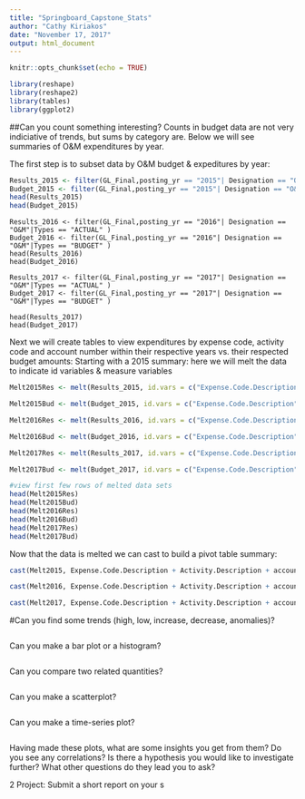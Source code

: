 ---
title: "Springboard_Capstone_Stats"
author: "Cathy Kiriakos"
date: "November 17, 2017"
output: html_document
---

```{r setup, include=FALSE}
knitr::opts_chunk$set(echo = TRUE)
```
```{r, include=FALSE}
library(reshape)
library(reshape2)
library(tables)
library(ggplot2)
```


##Can you count something interesting? 
Counts in budget data are not very indiciative of trends, but sums by category are.  Below we will see summaries of O&M expenditures by year.

The first step is to subset data by O&M budget & expeditures by year: 
```{r,results_by_yr}
Results_2015 <- filter(GL_Final,posting_yr == "2015"| Designation == "O&M"|Types == "ACTUAL" )
Budget_2015 <- filter(GL_Final,posting_yr == "2015"| Designation == "O&M"|Types == "BUDGET" )
head(Results_2015)
head(Budget_2015)
```
```
Results_2016 <- filter(GL_Final,posting_yr == "2016"| Designation == "O&M"|Types == "ACTUAL" )
Budget_2016 <- filter(GL_Final,posting_yr == "2016"| Designation == "O&M"|Types == "BUDGET" )
head(Results_2016)
head(Budget_2016)

Results_2017 <- filter(GL_Final,posting_yr == "2017"| Designation == "O&M"|Types == "ACTUAL" )
Budget_2017 <- filter(GL_Final,posting_yr == "2017"| Designation == "O&M"|Types == "BUDGET" )

head(Results_2017)
head(Budget_2017)

```
Next we will create tables to view expenditures by expense code, activity code and account number within their respective years vs. their respected budget amounts:
Starting with a 2015 summary: here we will melt the data to indicate id variables & measure variables 
```{r, melt}
Melt2015Res <- melt(Results_2015, id.vars = c("Expense.Code.Description", "Activity.Description", "account", "Types", "Season"),measure.vars = "SumOftrans_amt", na.rm = TRUE)

Melt2015Bud <- melt(Budget_2015, id.vars = c("Expense.Code.Description", "Activity.Description", "account", "Types", "Season"),measure.vars = "SumOftrans_amt", na.rm = TRUE)

Melt2016Res <- melt(Results_2016, id.vars = c("Expense.Code.Description", "Activity.Description", "account", "Types", "Season"),measure.vars = "SumOftrans_amt", na.rm = TRUE)

Melt2016Bud <- melt(Budget_2016, id.vars = c("Expense.Code.Description", "Activity.Description", "account", "Types", "Season"),measure.vars = "SumOftrans_amt", na.rm = TRUE)

Melt2017Res <- melt(Results_2017, id.vars = c("Expense.Code.Description", "Activity.Description", "account", "Types", "Season"),measure.vars = "SumOftrans_amt", na.rm = TRUE)

Melt2017Bud <- melt(Budget_2017, id.vars = c("Expense.Code.Description", "Activity.Description", "account", "Types", "Season"),measure.vars = "SumOftrans_amt", na.rm = TRUE)

#view first few rows of melted data sets
head(Melt2015Res)
head(Melt2015Bud)
head(Melt2016Res)
head(Melt2016Bud)
head(Melt2017Res)
head(Melt2017Bud)
```
Now that the data is melted we can cast to build a pivot table summary: 

```{r, cast}
cast(Melt2015, Expense.Code.Description + Activity.Description + account + Types + Season ~ variable, sum, margins = TRUE)

cast(Melt2016, Expense.Code.Description + Activity.Description + account + Types + Season ~ variable, sum, margins = TRUE)

cast(Melt2017, Expense.Code.Description + Activity.Description + account + Types + Season ~ variable, sum, margins = TRUE)

```



#Can you find some trends (high, low, increase, decrease, anomalies)?
```{r}

```


Can you make a bar plot or a histogram?
```{r}

```


Can you compare two related quantities?
```{r}

```


Can you make a scatterplot?
```{r}

```


Can you make a time-series plot?
```{r}

```


Having made these plots, what are some insights you get from them? Do you see any correlations? Is there a hypothesis you would like to investigate further? What other questions do they lead you to ask?

2 Project: Submit a short report on your s
